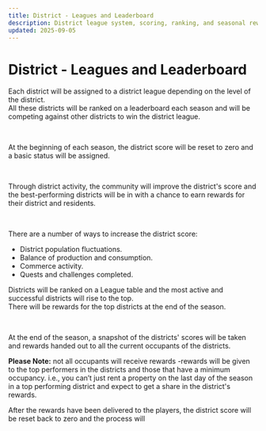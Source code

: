 ```yaml
---
title: District - Leagues and Leaderboard
description: District league system, scoring, ranking, and seasonal rewards in Cornucopias.
updated: 2025-09-05
---
```


# District - Leagues and Leaderboard

Each district will be assigned to a district league depending on the level of the district.  
All these districts will be ranked on a leaderboard each season and will be competing against other districts to win the district league.

</br>

At the beginning of each season, the district score will be reset to zero and a basic status will be assigned.

</br>

Through district activity, the community will improve the district&apos;s score and the best-performing districts will be in with a chance to earn rewards for their district and residents.

</br>

There are a number of ways to increase the district score:

<ul className="styled-list">
  <li>District population fluctuations.</li>
  <li>Balance of production and consumption.</li>
  <li>Commerce activity.</li>
  <li>Quests and challenges completed.</li>
</ul>

Districts will be ranked on a League table and the most active and successful districts will rise to the top.  
There will be rewards for the top districts at the end of the season.

</br>

At the end of the season, a snapshot of the districts&apos; scores will be taken and rewards handed out to all the current occupants of the districts.

<div className="note-box">
  <strong>Please Note:</strong> not all occupants will receive rewards -rewards will be given to the top performers in the districts and those that have a minimum occupancy.  
  i.e., you can’t just rent a property on the last day of the season in a top performing district and expect to get a share in the district&apos;s rewards.
</div>

After the rewards have been delivered to the players, the district score will be reset back to zero and the process will
